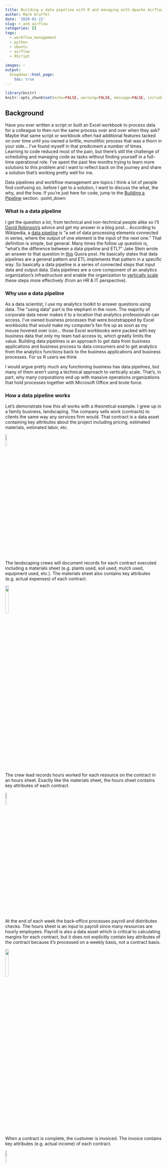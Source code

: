 ```yaml
---
title: Building a data pipeline with R and managing with Apache Airflow
author: Mark Druffel
date: '2020-01-22'
slug: r_and_airflow
categories: []
tags:
  - workflow_management
  - python
  - ubuntu
  - airflow
  - RScript
  
images: ~
output:
  blogdown::html_page:
    toc: true
---
```


```r
library(knitr)
knitr::opts_chunk$set(echo=FALSE, warning=FALSE, message=FALSE, include=FALSE, fig.align="center")
```
## Background
Have you ever written a script or built an Excel workbook to process data for a colleague to then run the same process over and over when they ask? Maybe that same script or workbook often had additional features tacked on over time until you owned a brittle, monolithic process that was a thorn in your side...  I've found myself in that predicment  a number of times. Learning to code reduced most of the pain, but there's still the challenge of scheduling and managing code as tasks without finding yourself in a full-time operational role. I've spent the past few months trying to learn more solutions to this problem and I want to reflect back on the journey and share a solution that's working pretty well for me. 

Data pipelines and workflow management are topics I think a lot of people find confusing so, before I get to a solution, I want to discuss the what, the why, and the how. If you're just here for code, jump to the [Building a Pipeline](#building-a-pipeline) section. :point_down:

### What is a data pipeline  
I get the question a lot, from technical and non-technical  people alike so I'll [David Robinson's](https://twitter.com/drob/status/928447584712253440) advice and get my answer in a blog post... According to Wikipedia, a [data pipeline](https://en.wikipedia.org/wiki/Pipeline_(computing)) is "a set of data processing elements connected in series, where the output of one element is the input of the next one." That definition is simple, but general. Many times the follow up question is, "what's the difference between a data pipeline and ETL?" Jake Stein wrote an answer to that question in [this](https://www.quora.com/What-is-the-difference-between-a-data-pipeline-and-an-ETL-pipeline?share=1) Quora post. He basically states that data pipelines are a general pattern and ETL implements that pattern in a specific way. So basically a data pipeline is a series of connected steps that input data and output data. Data pipelines are a core component of an analytics organization's infrastructure and enable the organization to [vertically scale](https://stackoverflow.com/questions/11707879/difference-between-scaling-horizontally-and-vertically-for-databases#11715598) these steps more effectively (from an HR & IT perspective). 

### Why use a data pipeline  
As a data scientist, I use my analytics toolkit to answer questions using data. The "using data" part is the elephant in the room. The majority of corporate data never makes it to a location that analytics professionals can access. I've owned business processes that were bootstrapped by Excel workbooks that would make my computer's fan fire up as soon as my mouse hovered over icon... those Excel workbooks were packed with key business data that only my team had access to, which greatly limits the value. Building data pipelines is an approach to get data from business applications and business process to data consumers and to get analytics from the analytics functions back to the business applications and business processes. For us R users we think 

I would argue pretty much any functioning business has data pipelines, but many of them aren't using a technical approach to vertically scale. That's, in part, why many corporations end up with massive operations organizations that hold processes together with Microsoft Office and brute force. 

### How a data pipeline works  
Let's demonstrate how this all works with a theoretical example. I grew up in a family business, landscaping. The company sells work (contracts) to clients the same way any services firm would. That contract is a data asset containing key attributes about the project including pricing, estimated materials, estimated labor, etc.

![](/posts/images/r_and_airflow/contract_icon.png){width=10% height=10%}

The landscaping crews will document records for each contract executed including a materials sheet (e.g. plants used, soil used, mulch used, equipment used, etc.). The materials sheet also contains key attributes (e.g. actual expenses) of each contract. 

![](/posts/images/r_and_airflow/tree_icon.png){width=15% height=15%}

The crew lead records hours worked for each resource on the contract in an hours sheet. Exactly like the materials sheet, the hours sheet contains key attributes of each contract. 

![](/posts/images/r_and_airflow/clock_icon.png){width=10% height=10%}

At the end of each week the back-office processes payroll and distributes checks. The hours sheet is an input to payroll since many resources are hourly employees. Payroll is also a data asset which is critical to calculating margins for each contract, but it does not explicitly contain key attributes of the contract because it's processed on a weekly basis, not a contract basis. 

![](/posts/images/r_and_airflow/payroll_icon.png){width=15% height=15%}

When a contract is complete, the customer is invoiced. The invoice contains key attributes (e.g. actual income) of each contract. 

![](/posts/images/r_and_airflow/invoice_icon.png){width=10% height=10%}

Once the contract is closed the company will follow up to assess the satisfaction of the client with a net promoter survey. 

![](/posts/images/r_and_airflow/thumbs_up_icon.png){width=10% height=10%}

So that was a lot of words and pictures to say my family's landscaping company runs like a business... They record data related to events, agreements, etc. in order to execute processes that support their teams who are out beautifying clients' properties. In order to do so they often have to bring multiple data sources together to execute a process or inform a decision. 

The team may need to decrease costs, but want to be certain that they don't impact quality. To determine what costs to cut, they may want to review all contract costs over time in order to better understand where the major costs are incurred. To facilitate, someone would pull together data from the supply sheets, the hours sheets, and the contracts (fixed costs), likely by hand in Excel. Doing so is cumbersome and error prone, but it gets the job done and the team is able to get value from the information. 

![](/posts/images/r_and_airflow/excel_process.png){width=50% height=50%}

The team reviews the cost data over time and starts asking more intelligent questions. They realize the cost data alone is not adequate context to make a decision. They need to see costs in the context of margins. To facilitate that need, they add payroll data and invoice data to the contract cost data to make another transformation layer. Further, in order to account for quality they decide to analyze the impact of certain project costs on NPS. If you reflect back on our definition of a data pipeline, they have now built one in Excel. Unfortunately the burden and risk of managing that process in Excel is high...

![](/posts/images/r_and_airflow/excel_process_cont.gif){width=50% height=50%}

In order to reduce the cost and risks the company hires a data analyst writes scripts to process the data transformations automagically. Voilà, problem solved :clap: Now the company can continue to progress without needing to hire an army of back-office resources. 

![](/posts/images/r_and_airflow/R_process.png){width=50% height=50%}

As the pipeline grows, additional processes will get added to the pipeline over time and eventually running the transformations manually becomes a burden. The cost of running these transformations manually is nominal, but it's not stimulating work for anyone and users tend to be impatient if they rely on that data for their own work. That's where you'll want to use a task scheduler. If you're in Unix/Linux cron is the easy first step and if you're in Windows there's a program called Task Scheduler. There's also an R package for each called [cronR](https://github.com/bnosac/cronR) and [taskscheduleR](https://github.com/bnosac/taskscheduleR) respectively. Now we can schedule our transformations as a task and it will run without us.

![](/posts/images/r_and_airflow/r_process_scheduled.png){width=50% height=50%}

Now the pipeline runs every morning and our users have what they need without the operational burden. However, if one of the transformations fails the entire pipeline fails because it's one body of code. We can break the code up into chunks and manage them as separate tasks to avoid this issue. If one transformation fails the others will still execute with stale data from that task. That's not ideal, but manageable for this tiny pipeline.

![](/posts/images/r_and_airflow/r_process_scheduled_fails.gif){width=50% height=50%}

If the company expanded operations across multiple states and had to manage multiple locations with thousands of contracts a year, we wouldn't be able to manage these upstream job failures without signifigant operational costs. Determining which processes failed and what was impacted is tedious work. Meanwhile, users will continue making decisions based off the stale data which leads to trust issues in the long-term. With only 3 locations it looks, and could even be, manageable. But with 30 or 300 it becomes completely untenable. 

![](/posts/images/r_and_airflow/r_process_scheduled_multipleLocals.png){width=120% height=120%}

As I mentioned in the intro, I have hit this wall a number of times and this is where workflow management comes in. Work management tools can schedule tasks, but also help us manage and monitor them with intelligence. In the case of our multiple location example, we can set each task to start when it's parent task(s) complete. Workflow manage tools use [DAGS](https://www.astronomer.io/blog/what-exactly-is-a-dag/), which are basically the graphs we build when we form our sequences of tasks, to determine job dependencies. 

There are too many workflow management tools to count, but I found this [list](https://github.com/common-workflow-language/common-workflow-language/wiki/Existing-Workflow-systems) very helpful to narrow my search a bit. A not to R users, [drake](https://github.com/ropensci/drake) can help manage the task dependencies and is an excellent solution. However, many of my projects require a scheduler that can manage multiple languages so it doesn't always suit my needs.  

I had some exposure to some of the more mature solutions including [Talend](https://www.talend.com), Alteryx (https://www.alteryx.com), [Apache-Airflow](https://airflow.apache.org/), and [Luigi](https://github.com/spotify/luigi) over the years. I also found some newer options like [Metaflow](https://metaflow.org/) and [Prefect](https://www.prefect.io/). After doing a fair amount of research and taking a few of them for test drives I decided to go with Airflow for now. I landed on Airflow because it's open source (nonnegotiable for me), it has a large community, the learning curve seemed fairly low, and it seems really flexible. There are some complexities in managing Airflow a few of which are eloquently explained in this post by [Jessica Laughlin](https://medium.com/bluecore-engineering/were-all-using-airflow-wrong-and-how-to-fix-it-a56f14cb0753), as well as some potential design flaws that [Chistopher White](https://medium.com/the-prefect-blog/why-not-airflow-4cfa423299c4) outlined (disclaimer, Christopher White is the CTO @ Prefect). That being said, I'm really just looking for a smarter cron (at least for now) so Airflow seems like it should work well for me. 

## Building a Pipeline  
once I selected a solution to use, I had to set it up. I set up Airflow on [EC2](https://aws.amazon.com/ec2/) with a Postgres backend. I'll walk through the process by writing a few simple R functions to source and transform data, store the data in a data lake ([AWS S3](https://aws.amazon.com/s3/)), schedule those functions as tasks, and review additional features in Airflow that help me manage those tasks.  

### What is a data lake? 
Quick pause to quickly define [data lake](https://en.wikipedia.org/wiki/Data_lake) for those who are unfamiliar. Wikipedia's definition is "a data lake is a system or repository of data stored in its natural/raw format, usually object blobs or files." So basically *My Documents* for Windows users, or the random spot you save all your files for Mac users. Folders and meta data are the structure and structure is not enforced (i.e. if you try to save your homework in the folder labeled "Fun" your computer won't throw an error). Many companies use data pipelines with a data lake as the first (or more) layer of storage. Storing the data in a lake enables the team building the pipeline to make data available to consumers without requiring them to structure all the data before obtaining value. Organizations frequently build their [data warehouse](https://en.wikipedia.org/wiki/Data_warehouse) and data marts on top of the lake, which is where consumers can access transformed data. The pipeline I will build in this example structures data, but stores it in a data lake simply because it's cheap and simple and it's not the focus of the post. The data lake will be on AWS S3, which is one of AWS' data lake [offerings](https://aws.amazon.com/big-data/datalakes-and-analytics/). 

### Setting Up EC2  
If you have set 

### Installing Airflow & R
```bash
#
https://docs.aws.amazon.com/AWSEC2/latest/UserGuide/ec2-key-pairs.html
## Ubuntu instead of AMI
https://docs.aws.amazon.com/AWSEC2/latest/UserGuide/EC2_GetStarted.html#ec2-launch-instance

## Update everything on the server
sudo apt update

## Install pip for python3
sudo apt install -y python3-pip

## Install git
sudo apt install -y git
## NEED TO CONFIGURE GITHUB USER, SHOULD BE DIFFERENT FOR EACH PERSON ON THE SERVER OR HAVE A PROP ADMIN?
echo "export GITHUB_PAT=<INSERT YOUR TOKEN>" >> ~/.bash_profile && source ~/.bash_profile

## Install python library for working with AWS
sudo pip3 install boto3


## Install some underlying requirements for airflow - encountered errors without these 
sudo apt install -y libmysqlclient-dev
sudo apt install -y postgresql
sudo apt install -y libssl-dev
sudo apt install -y libcrypto++-dev
sudo apt install -y libcurl4-openssl-dev
sudo apt install -y libxml2-dev
## Required to install pyscopg2 which is required for postgres
sudo apt install -y libpq-dev 
## Believe I had an issue when not using sudo, but need to look again... maybe should have just been pip3
sudo pip3 install pybind11
## Required to install pyscopg2 which is required for postgres
pip3 install python-dev-tools
## http://initd.org/psycopg/docs/install.html
pip3 install psycopg2
## Requirement for dataPipeline
sudo apt install -y libsodium-dev
## Requirement for testthat, rmarkdown, and a few others
sudo apt install -y pandoc

## Install R and some of the libraries we commonly use at Propeller for data engineering
sudo apt-key adv --keyserver keyserver.ubuntu.com --recv-keys E298A3A825C0D65DFD57CBB651716619E084DAB9
sudo add-apt-repository 'deb https://cloud.r-project.org/bin/linux/ubuntu bionic-cran35/'
sudo apt update
sudo apt install r-base
R --version

## httr dependency
sudo apt install -y libssl-dev
## xml2 dependency
sudo apt install -y libxml2-dev

R
install.packages('tidyverse')
install.packages('httr')
install.packages('devtools')
install.packages('remotes')
install.packages('naptime')
install.packages('furrr')
install.packages('argparse')
## Install R libraries for working with AWS (e.g. aws.s3, aws.ec2, etc.)
install.packages("awspack", repos = c(cloudyr = "http://cloudyr.github.io/drat", getOption("repos")))
## Install Propeller's R libraries
remotes::install_github('propellerpdx/harvestR')
remotes::install_github('propellerpdx/bambooR')
remotes::install_github('propellerpdx/propUtils')
remotes::install_github('propellerpdx/dataPipeline')
q()

## Install python library for working with R in python - make sure R is installed first
pip3 install rpy2


## 
sudo SLUGIFY_USES_TEXT_UNIDECODE=yes pip3 install -U apache-airflow
sudo pip3 install apache-airflow[aws,crypto,devel,github_enterprise,postgres,slack]

## Confirm Airflow installed
airflow version
## Initiate the Airflow database
airflow initdb
## Initiate the Airflow webserver, close putty after this
airflow webserver 
## Initiate the Airflow scheduler, close putty after this 
airflow scheduler


## Make a simple R script to test harvestR is working and you can connect/write to S3
mkdir ~/R/Scripts
nano harvestR_get_table.R 
-->
time_entries <- harvestR::get_table(table = 'time_entries', 
                                    user = '327055', 
                                    key = 'Bearer 1173449.pt.kz8tF3KAFVYlcqcav5qQeppfwC0Fa3VxV6m8QyneAH8gUDl9X06ggABy35lVZQjKeAGH8vfdDhcGwXorRPw7yg',
                                    query = list(user_id = '1483525'))
aws.s3::s3saveRDS(time_entries, object = "time_entries_airflow.rds", bucket = 'propeller-test-lake')
-->
Rscript ~/R/Scripts/harvestR_get_table.R

cd ~/airflow
mkdir dags
nano airflow.cfg
-->
dags_folder = ~/airflow/dags
remote_logging = True
remote_log_conn_id = MyS3Conn
remote_base_log_folder = s3://propeller-test-lake/airflow_logs
encrypt_s3_logs = False
-->
cd dags
nano harvestR_get_table.py
-->
from builtins import range
from datetime import timedelta

import airflow
from airflow.models import DAG
from airflow.operators.bash_operator import BashOperator
from airflow.operators.dummy_operator import DummyOperator

args = {
    'owner': 'airflow',
    'start_date': airflow.utils.dates.days_ago(2),
}

dag = DAG(
    dag_id='harvest_bash',
    default_args=args,
    schedule_interval='0 0 * * *',
    dagrun_timeout=timedelta(minutes=60),
)

run_this_last = DummyOperator(
    task_id='run_this_last',
    dag=dag,
)

# [START howto_operator_bash]
run_this = BashOperator(
    task_id='harvestR_get_table',
    bash_command='Rscript ~/R/Scripts/harvestR_get_table.R',
    dag=dag,
)
# [END howto_operator_bash]

run_this >> run_this_last

if __name__ == "__main__":
    dag.cli()
-->

## Kill Server, Restart Server
ps aux | grep airflow
## If scheduler is still running kill it with the code below
airflow scheduler -D

airflow webserver 

#Now our dag should show up and we can turn it on from the GUI


```

### Setting Up & Configuring Postgres

### The R Functions

### Writing a DAG

### Scheduling & Monitoring the DAG

### Closing

```bash
## Update everything on the server
sudo apt update

## Install pip for python3
sudo apt install -y python3-pip

## Install git
sudo apt install -y git

## Install python library for working with AWS
sudo pip3 install boto3
```

### Install R & Airflow OLD
```bash
## Install some underlying requirements for airflow - encountered errors without these 
sudo apt install -y libmysqlclient-dev
sudo apt install -y postgresql
sudo apt install -y libssl-dev
sudo apt install -y libcrypto++-dev
sudo apt install -y libcurl4-openssl-dev
sudo apt install -y libxml2-dev
sudo pip3 install pybind11

## https://stackoverflow.com/questions/52203441/error-while-install-airflow-by-default-one-of-airflows-dependencies-installs-a
sudo SLUGIFY_USES_TEXT_UNIDECODE=yes pip3 install -U apache-airflow
sudo pip3 install apache-airflow[aws,crypto,devel,github_enterprise,postgres,slack]


## Install R and some of the libraries we commonly use at Propeller for data engineering
sudo apt install -y r-base
R
install.packages('tidyverse')
install.packages('httr')
install.pacakges('devtools')
install.packages('remotes')
install.packages('naptime')
## Install R libraries for working with AWS (e.g. aws.s3, aws.ec2, etc.)
install.packages("awspack", repos = c(cloudyr = "http://cloudyr.github.io/drat", getOption("repos")))
## Install Propeller's R libraries
remotes::install_github('propellerpdx/harvestR')
remotes::install_github('propellerpdx/bambooR')
q()

## Install python library for working with R in python - make sure R is installed first
pip3 install rpy2

sudo apt-get install r-cran-littler

## Confirm Airflow installed
airflow version
## Initiate the Airflow database
airflow initdb
## Initiate the Airflow webserver, close putty after this
airflow webserver 
## Initiate the Airflow scheduler, close putty after this 
airflow scheduler
```

##
